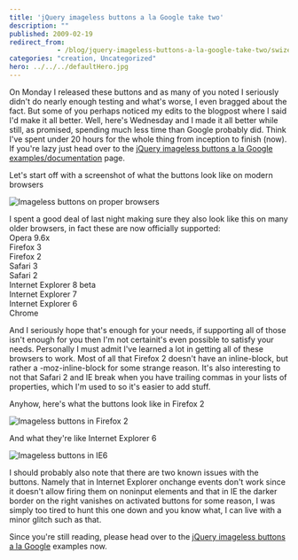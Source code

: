```yaml
---
title: 'jQuery imageless buttons a la Google take two'
description: ""
published: 2009-02-19
redirect_from: 
            - /blog/jquery-imageless-buttons-a-la-google-take-two/swizec/5
categories: "creation, Uncategorized"
hero: ../../../defaultHero.jpg
---
```

On Monday I released these buttons and as many of you noted I seriously didn&#x27;t do nearly enough testing and what&#x27;s worse, I even bragged about the fact. But some of you perhaps noticed my edits to the blogpost where I said I&#x27;d make it all better. Well, here&#x27;s Wednesday and I made it all better while still, as promised, spending much less time than Google probably did. Think I&#x27;ve spent under 20 hours for the whole thing from inception to finish (now). If you&#x27;re lazy just head over to the [jQuery imageless buttons a la Google examples/documentation](http://swizec.com/code/styledButton) page.

Let&#x27;s start off with a screenshot of what the buttons look like on modern browsers

![Imageless buttons on proper browsers](http://swizec.com/code/styledButton/normal_example.png "Imageless buttons on proper browsers")

I spent a good deal of last night making sure they also look like this on many older browsers, in fact these are now officially supported:  
Opera 9.6x  
Firefox 3  
Firefox 2  
Safari 3  
Safari 2  
Internet Explorer 8 beta  
Internet Explorer 7  
Internet Explorer 6  
Chrome

And I seriously hope that&#x27;s enough for your needs, if supporting all of those isn&#x27;t enough for you then I&#x27;m not certainit&#x27;s even possible to satisfy your needs. Personally I must admit I&#x27;ve learned a lot in getting all of these browsers to work. Most of all that Firefox 2 doesn&#x27;t have an inline-block, but rather a -moz-inline-block for some strange reason. It&#x27;s also interesting to not that Safari 2 and IE break when you have trailing commas in your lists of properties, which I&#x27;m used to so it&#x27;s easier to add stuff.

Anyhow, here&#x27;s what the buttons look like in Firefox 2

![Imageless buttons in Firefox 2](http://swizec.com/code/styledButton/FF2_example.png "Imageless buttons in Firefox 2")

And what they&#x27;re like Internet Explorer 6

![Imageless buttons in IE6](http://swizec.com/code/styledButton/ie6_example.png "Imageless buttons in IE6")

I should probably also note that there are two known issues with the buttons. Namely that in Internet Explorer onchange events don&#x27;t work since it doesn&#x27;t allow firing them on noninput elements and that in IE the darker border on the right vanishes on activated buttons for some reason, I was simply too tired to hunt this one down and you know what, I can live with a minor glitch such as that.

Since you&#x27;re still reading, please head over to the [jQuery imageless buttons a la Google](http://swizec.com/code/styledButton) examples now.